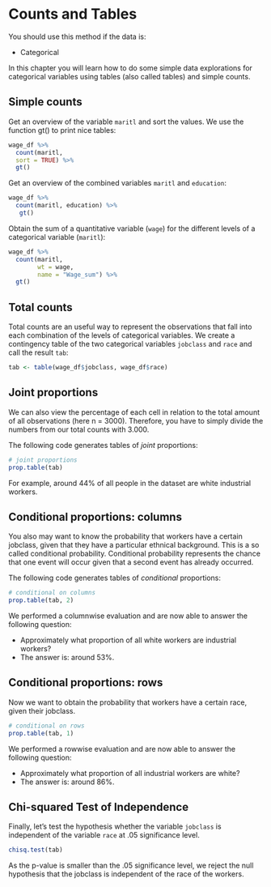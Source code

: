 # Counts and Tables {#tables}


:::note
You should use this method if the data is:

- Categorical
:::

In this chapter you will learn how to do some simple data explorations for categorical variables using tables (also called  tables) and simple counts. 


## Simple counts 

Get an overview of the variable `maritl` and sort the values. We use the function gt() to print nice tables:

```r

wage_df %>% 
  count(maritl,
  sort = TRUE) %>% 
  gt()

```

Get an overview of the combined variables `maritl` and `education`:

```r

wage_df %>% 
  count(maritl, education) %>% 
   gt()

```

Obtain the sum of a quantitative variable (`wage`) for the different levels of a categorical variable (`maritl`):

```r

wage_df %>%  
  count(maritl,
        wt = wage,
        name = "Wage_sum") %>% 
  gt()

```

## Total counts

Total counts are an useful way to represent the observations that fall into each combination of the levels of categorical variables. We create a contingency table of the two categorical variables `jobclass` and `race` and call the result `tab`:

```r

tab <- table(wage_df$jobclass, wage_df$race)

```

## Joint proportions

We can also view the percentage of each cell in relation to the total amount of all observations (here n = 3000). Therefore, you have to simply divide the numbers from our total counts with 3.000.

The following code generates tables of *joint* proportions:

```r

# joint proportions
prop.table(tab)

```

For example, around 44% of all people in the dataset are white industrial workers.


## Conditional proportions: columns

You also may want to know the probability that workers have a certain jobclass, given that they have a particular ethnical background. This is a so called conditional probability. Conditional probability represents the chance that one event will occur given that a second event has already occurred. 

The following code generates tables of *conditional* proportions:

```r

# conditional on columns
prop.table(tab, 2)  

```

We performed a columnwise evaluation and are now able to answer the following question: 

* Approximately what proportion of all white workers are industrial workers? 
* The answer is: around 53%. 

## Conditional proportions: rows

Now we want to obtain the probability that workers have a certain race, given their jobclass. 


```r

# conditional on rows
prop.table(tab, 1)  

```

We performed a rowwise evaluation and are now able to answer the following question: 

* Approximately what proportion of all industrial workers are white? 
* The answer is: around 86%. 


## Chi-squared Test of Independence

Finally, let's test the hypothesis whether the variable `jobclass` is independent of the variable `race` at .05 significance level.


```r

chisq.test(tab)  

```

As the p-value is smaller than the .05 significance level, we reject the null hypothesis that the jobclass is independent of the race of the workers. 